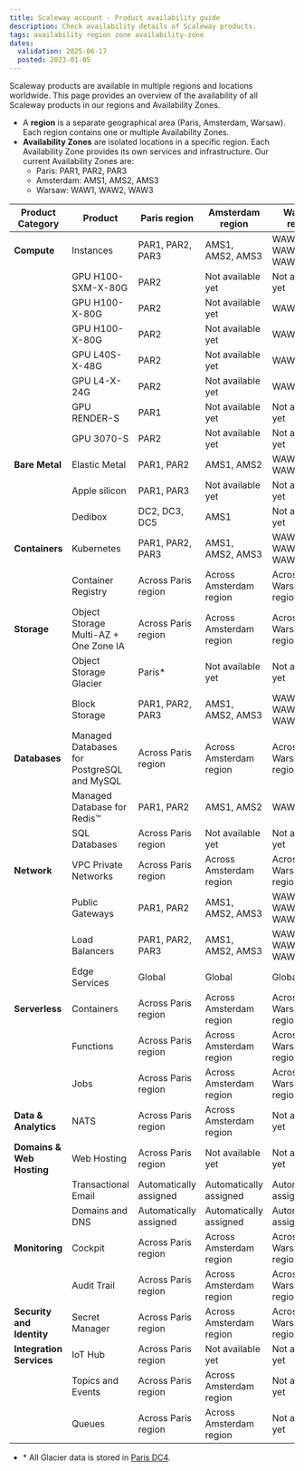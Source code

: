 ```yaml
---
title: Scaleway account - Product availability guide
description: Check availability details of Scaleway products.
tags: availability region zone availability-zone
dates:
  validation: 2025-06-17
  posted: 2023-01-05
---
```


Scaleway products are available in multiple regions and locations worldwide. This page provides an overview of the availability of all Scaleway products in our regions and Availability Zones.

* A **region** is a separate geographical area (Paris, Amsterdam, Warsaw). Each region contains one or multiple Availability Zones.
* **Availability Zones** are isolated locations in a specific region. Each Availability Zone provides its own services and infrastructure. Our current Availability Zones are:
    * Paris: PAR1, PAR2, PAR3
    * Amsterdam: AMS1, AMS2, AMS3
    * Warsaw: WAW1, WAW2, WAW3

| Product Category          | Product                               | Paris region           | Amsterdam region        | Warsaw region          |
|---------------------------|---------------------------------------|------------------------|-------------------------|------------------------|
| **Compute**               | Instances                             | PAR1, PAR2, PAR3       | AMS1, AMS2, AMS3        | WAW1, WAW2, WAW3       |
|                           | GPU H100-SXM-X-80G                    | PAR2                   | Not available yet       | Not available yet      |
|                           | GPU H100-X-80G                        | PAR2                   | Not available yet       | WAW2                   |
|                           | GPU H100-X-80G                        | PAR2                   | Not available yet       | WAW2                   |
|                           | GPU L40S-X-48G                        | PAR2                   | Not available yet       | WAW2                   |
|                           | GPU L4-X-24G                          | PAR2                   | Not available yet       | WAW2                   |
|                           | GPU RENDER-S                          | PAR1                   | Not available yet       | Not available yet      |
|                           | GPU 3070-S                            | PAR2                   | Not available yet       | Not available yet      |
| **Bare Metal**            | Elastic Metal                         | PAR1, PAR2             | AMS1, AMS2              | WAW2, WAW3             |
|                           | Apple silicon                         | PAR1, PAR3             | Not available yet       | Not available yet      |
|                           | Dedibox                               | DC2, DC3, DC5          | AMS1                    | Not available yet      |
| **Containers**            | Kubernetes                            | PAR1, PAR2, PAR3       | AMS1, AMS2, AMS3        | WAW1, WAW2, WAW3       |
|                           | Container Registry                    | Across Paris region    | Across Amsterdam region | Across Warsaw region   |
| **Storage**               | Object Storage Multi-AZ + One Zone IA | Across Paris region    | Across Amsterdam region | Across Warsaw region   |
|                           | Object Storage Glacier                | Paris*                 | Not available yet       | Not available yet      |
|                           | Block Storage                         | PAR1, PAR2, PAR3       | AMS1, AMS2, AMS3        | WAW1, WAW2, WAW3       |
| **Databases**     | Managed Databases for PostgreSQL and MySQL                    | Across Paris region    | Across Amsterdam region | Across Warsaw region   |
|                           | Managed Database for Redis™                               | PAR1, PAR2             | AMS1, AMS2              | WAW1                   |
|                           | SQL Databases                         | Across Paris region    | Not available yet       | Not available yet      |
| **Network**               | VPC Private Networks                      | Across Paris region    | Across Amsterdam region | Across Warsaw region   |
|                           | Public Gateways                        | PAR1, PAR2             | AMS1, AMS2, AMS3        | WAW1, WAW2, WAW3       |
|                           | Load Balancers                         | PAR1, PAR2, PAR3       | AMS1, AMS2, AMS3        | WAW1, WAW2, WAW3       |
|                           | Edge Services                         | Global                 | Global                  | Global                 |
| **Serverless**            | Containers                            | Across Paris region    | Across Amsterdam region | Across Warsaw region   |
|                           | Functions                             | Across Paris region    | Across Amsterdam region | Across Warsaw region   |
|                           | Jobs                                  | Across Paris region    | Across Amsterdam region | Across Warsaw region   |
| **Data & Analytics**      | NATS                                  | Across Paris region    | Across Amsterdam region | Not available yet      |
| **Domains & Web Hosting** | Web Hosting                           | Across Paris region    | Not available yet       | Not available yet      |
|                           | Transactional Email                   | Automatically assigned | Automatically assigned  | Automatically assigned |
|                           | Domains and DNS                       | Automatically assigned | Automatically assigned  | Automatically assigned |
| **Monitoring**            | Cockpit                               | Across Paris region    | Across Amsterdam region | Across Warsaw region   |
|                           | Audit Trail                           | Across Paris region    | Across Amsterdam region | Across Warsaw region   |
| **Security and Identity** | Secret Manager                        | Across Paris region    | Across Amsterdam region | Across Warsaw region   |
| **Integration Services**  | IoT Hub                               | Across Paris region    | Not available yet       | Not available yet      |
|                           | Topics and Events                     | Across Paris region    | Across Amsterdam region | Not available yet      |
|                           | Queues                                | Across Paris region    | Across Amsterdam region | Not available yet      |



* \* All Glacier data is stored in [Paris DC4](/object-storage/faq/#why-are-glacier-objects-stored-in-paris-dc4-is-it-accessible-from-buckets-in-all-locations).
